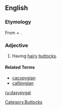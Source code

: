 ==English==

===Etymology===
From {{etyl|grc|en}} {{term|δασύς|tr=dasus||hairy, dense|lang=grc|sc=polytonic}} + {{term|πυγή|tr=pugē||buttocks|lang=grc|sc=polytonic}}.

===Adjective===
{{en-adj}}

# Having [[hairy]] [[butt]]ocks.

====Related Terms====
* [[cacopygian]]
* [[callipygian]]
[[Category:Buttocks]]

[[ru:dasypygal]]